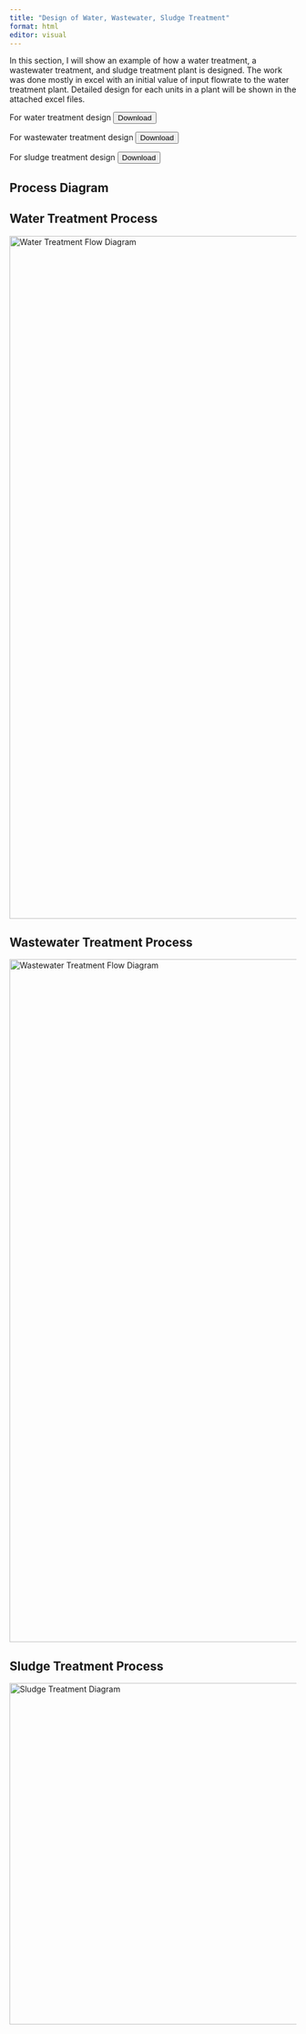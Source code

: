 ```yaml
---
title: "Design of Water, Wastewater, Sludge Treatment"
format: html
editor: visual
---
```


In this section, I will show an example of how a water treatment, a wastewater treatment, and sludge treatment plant is designed. The work was done mostly in excel with an initial value of input flowrate to the water treatment plant. Detailed design for each units in a plant will be shown in the attached excel files.

::: {html}

For water treatment design
<a href="excel/Project work 1_Water_Hieu Phung.xlsx" download> <button>Download</button> </a>

For wastewater treatment design
<a href="excel/Project work 2_Wastewater_Hieu Phung.xlsx" download> <button>Download</button> </a>

For sludge treatment design
<a href="excel/Project work 3_Sludge_Hieu Phung.xlsx" download> <button>Download</button> </a>
:::

## Process Diagram

::: panel-tabset

## Water Treatment Process

<img src="images/water_treatment.png" alt="Water Treatment Flow Diagram" width="1200px"/>


## Wastewater Treatment Process

<img src="images/wastewater_treatment.png" alt="Wastewater Treatment Flow Diagram" width="1200px"/>


## Sludge Treatment Process

<img src="images/sludge_treatment.png" alt="Sludge Treatment Diagram" width="600px"/>

:::
